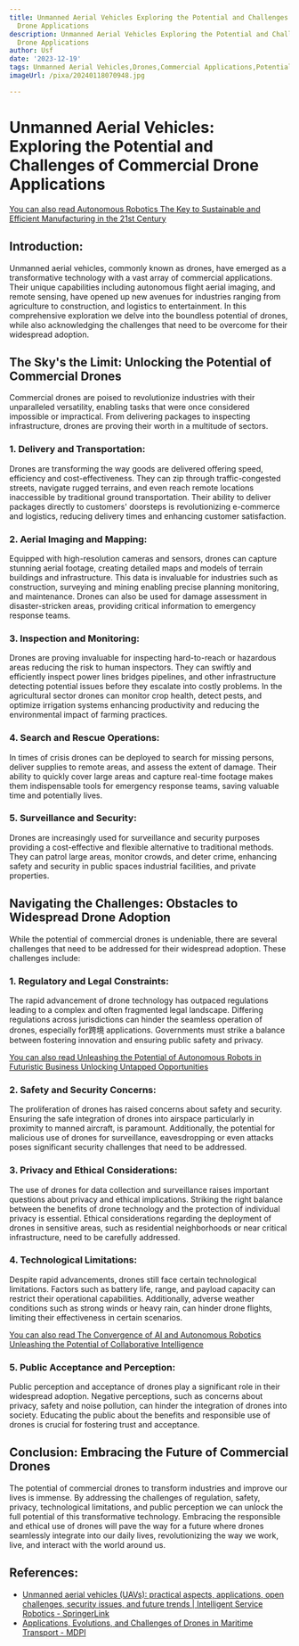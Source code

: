 ```yaml
---
title: Unmanned Aerial Vehicles Exploring the Potential and Challenges of Commercial
  Drone Applications
description: Unmanned Aerial Vehicles Exploring the Potential and Challenges of Commercial
  Drone Applications
author: Usf
date: '2023-12-19'
tags: Unmanned Aerial Vehicles,Drones,Commercial Applications,Potential,Challenges
imageUrl: /pixa/20240118070948.jpg

---
```

# Unmanned Aerial Vehicles: Exploring the Potential and Challenges of Commercial Drone Applications

[You  can also read Autonomous Robotics  The Key  to Sustainable and Efficient Manufacturing in the 21st Century](Autonomous%20Robotics%20The%20Key%20to%20Sustainable%20and%20Efficient%20Manufacturing%20in%20the%2021st%20Century)


## Introduction:

Unmanned aerial vehicles, commonly  known as drones, have emerged as a transformative technology with a vast array of  commercial applications. Their  unique capabilities including autonomous  flight aerial imaging, and remote sensing, have opened up new  avenues for industries ranging from agriculture to construction, and logistics to entertainment. In this comprehensive exploration we delve into the boundless potential of drones, while also acknowledging the challenges that  need to be overcome for their widespread adoption.

## The Sky's the Limit: Unlocking the Potential  of Commercial Drones

Commercial drones are poised to revolutionize industries with their unparalleled versatility, enabling tasks that were once considered impossible or  impractical.  From delivering packages to  inspecting infrastructure, drones are proving their worth in a multitude of  sectors.

###  1. Delivery and Transportation:

Drones  are transforming the way goods are delivered offering speed, efficiency and cost-effectiveness. They can  zip through traffic-congested streets, navigate rugged terrains, and even reach remote locations inaccessible by traditional ground transportation. Their ability  to deliver packages directly  to customers' doorsteps  is revolutionizing e-commerce and logistics, reducing  delivery times and enhancing customer satisfaction.

### 2. Aerial Imaging and Mapping:

Equipped with  high-resolution cameras and sensors, drones can capture stunning aerial footage, creating detailed maps and models of terrain buildings and infrastructure. This data is invaluable for industries such as  construction, surveying and mining  enabling precise planning monitoring, and maintenance. Drones can also be used for  damage assessment in disaster-stricken areas, providing critical information to emergency response teams.

### 3. Inspection and  Monitoring:

Drones are proving invaluable for inspecting hard-to-reach  or hazardous areas reducing the risk to human inspectors. They can  swiftly and efficiently  inspect power lines bridges pipelines, and other infrastructure detecting potential issues before they escalate into costly problems. In  the agricultural sector drones  can monitor  crop health, detect pests, and optimize irrigation systems enhancing productivity and reducing the environmental impact of farming practices.

### 4. Search and  Rescue Operations:

In times of crisis drones can be deployed to search for missing  persons, deliver supplies to remote areas, and assess the extent of damage. Their ability  to quickly cover large areas and  capture real-time footage makes them indispensable  tools for emergency response teams, saving valuable time  and potentially  lives.

### 5. Surveillance and Security:

Drones are  increasingly used for surveillance and security purposes providing a  cost-effective and  flexible alternative to traditional methods. They can patrol large areas, monitor crowds, and deter crime, enhancing safety and security in public spaces industrial facilities, and private properties.

## Navigating the Challenges: Obstacles to  Widespread  Drone Adoption

While the potential  of commercial drones is undeniable, there are several challenges that need  to be addressed for their widespread adoption. These challenges  include:

###  1. Regulatory and Legal Constraints:

The rapid advancement of drone technology has outpaced regulations leading to a complex and often fragmented legal landscape. Differing regulations across jurisdictions can hinder the  seamless operation of drones, especially for跨境 applications. Governments must strike a balance between fostering innovation and ensuring public safety and privacy.

[You can also read Unleashing the Potential of Autonomous Robots in Futuristic Business Unlocking Untapped Opportunities](Unleashing%20the%20Potential%20of%20Autonomous%20Robots%20in%20Futuristic%20Business%20Unlocking%20Untapped%20Opportunities)


### 2. Safety and Security Concerns:

The proliferation of drones has raised concerns about safety and security. Ensuring the safe integration of drones into  airspace particularly in proximity to manned aircraft,  is paramount. Additionally, the potential for malicious use  of drones for surveillance, eavesdropping or even  attacks poses significant security challenges that need to be addressed.

### 3. Privacy and  Ethical Considerations:

The use of drones for data collection and surveillance raises important questions about privacy and ethical implications. Striking the right  balance between  the  benefits of drone technology and the protection of individual privacy is essential.  Ethical considerations regarding the deployment of drones in sensitive  areas, such as residential neighborhoods  or near critical  infrastructure, need to be carefully  addressed.

###  4. Technological Limitations:

Despite rapid advancements, drones still face  certain technological  limitations. Factors such as battery life, range, and payload capacity can restrict their  operational capabilities. Additionally, adverse weather conditions such as strong winds or heavy  rain, can hinder drone  flights, limiting  their effectiveness in certain scenarios.

[You  can also read The  Convergence  of AI and Autonomous Robotics Unleashing the Potential of Collaborative Intelligence](The%20Convergence%20of%20AI%20and%20Autonomous%20Robotics%20Unleashing%20the%20Potential%20of%20Collaborative%20Intelligence)


### 5. Public Acceptance and Perception:

Public perception and acceptance of drones  play a  significant role in their widespread adoption. Negative perceptions, such as concerns about privacy, safety and noise pollution, can hinder the integration of drones into society. Educating the public about the benefits and responsible use of drones is  crucial for fostering trust and acceptance.

## Conclusion: Embracing the Future of Commercial Drones

The potential of commercial drones to transform industries and improve our lives is immense. By addressing the challenges of regulation, safety, privacy, technological limitations, and public perception we can unlock the  full potential of this transformative technology.  Embracing  the responsible and ethical use of drones  will pave the way for  a future  where drones seamlessly integrate into  our daily lives, revolutionizing the way we  work, live, and interact with the world around us.

## References:
- [Unmanned aerial vehicles (UAVs): practical aspects, applications, open challenges, security issues, and future trends | Intelligent Service Robotics - SpringerLink](https://link.springer.com/article/10.1007/s11370-022-00452-4)
- [Applications, Evolutions, and Challenges of Drones in Maritime Transport - MDPI](https://www.mdpi.com/2077-1312/11/11/2056)
